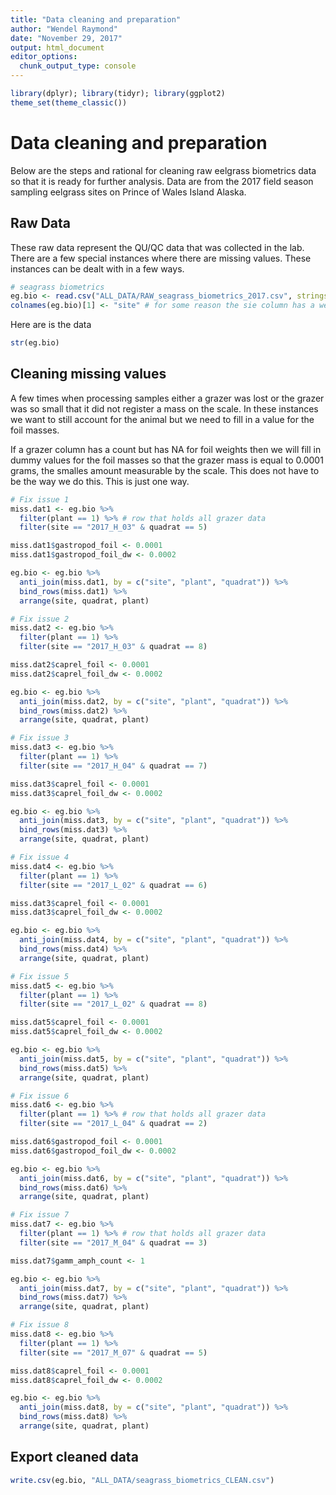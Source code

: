 ```yaml
---
title: "Data cleaning and preparation"
author: "Wendel Raymond"
date: "November 29, 2017"
output: html_document
editor_options: 
  chunk_output_type: console
---
```


```r
library(dplyr); library(tidyr); library(ggplot2)
theme_set(theme_classic())
```

# Data cleaning and preparation
Below are the steps and rational for cleaning raw eelgrass biometrics data so that it is ready for further analysis. 
Data are from the 2017 field season sampling eelgrass sites on Prince of Wales Island Alaska.

## Raw Data
These raw data represent the QU/QC data that was collected in the lab. There are a few special instances where there are missing values. These instances can be dealt with in a few ways.

```r
# seagrass biometrics
eg.bio <- read.csv("ALL_DATA/RAW_seagrass_biometrics_2017.csv", stringsAsFactors = FALSE, header = TRUE)
colnames(eg.bio)[1] <- "site" # for some reason the sie column has a weird name
```

Here are is the data
```r
str(eg.bio)
```

## Cleaning missing values
A few times when processing samples either a grazer was lost or the grazer was so small that it did not register a mass on the scale. In these instances we want to still account for the animal but we need to fill in a value for the foil masses. 

If a grazer column has a count but has NA for foil weights then we will fill in dummy values for the foil masses so that the grazer mass is equal to 0.0001 grams, the smalles amount measurable by the scale. This does not have to be the way we do this. This is just one way.
```r

# Fix issue 1
miss.dat1 <- eg.bio %>% 
  filter(plant == 1) %>% # row that holds all grazer data
  filter(site == "2017_H_03" & quadrat == 5)

miss.dat1$gastropod_foil <- 0.0001
miss.dat1$gastropod_foil_dw <- 0.0002

eg.bio <- eg.bio %>% 
  anti_join(miss.dat1, by = c("site", "plant", "quadrat")) %>% 
  bind_rows(miss.dat1) %>% 
  arrange(site, quadrat, plant)

# Fix issue 2
miss.dat2 <- eg.bio %>% 
  filter(plant == 1) %>% 
  filter(site == "2017_H_03" & quadrat == 8)

miss.dat2$caprel_foil <- 0.0001
miss.dat2$caprel_foil_dw <- 0.0002

eg.bio <- eg.bio %>% 
  anti_join(miss.dat2, by = c("site", "plant", "quadrat")) %>% 
  bind_rows(miss.dat2) %>% 
  arrange(site, quadrat, plant)

# Fix issue 3
miss.dat3 <- eg.bio %>% 
  filter(plant == 1) %>% 
  filter(site == "2017_H_04" & quadrat == 7)

miss.dat3$caprel_foil <- 0.0001
miss.dat3$caprel_foil_dw <- 0.0002

eg.bio <- eg.bio %>% 
  anti_join(miss.dat3, by = c("site", "plant", "quadrat")) %>% 
  bind_rows(miss.dat3) %>% 
  arrange(site, quadrat, plant)

# Fix issue 4
miss.dat4 <- eg.bio %>% 
  filter(plant == 1) %>% 
  filter(site == "2017_L_02" & quadrat == 6)

miss.dat3$caprel_foil <- 0.0001
miss.dat3$caprel_foil_dw <- 0.0002

eg.bio <- eg.bio %>% 
  anti_join(miss.dat4, by = c("site", "plant", "quadrat")) %>% 
  bind_rows(miss.dat4) %>% 
  arrange(site, quadrat, plant)

# Fix issue 5
miss.dat5 <- eg.bio %>% 
  filter(plant == 1) %>% 
  filter(site == "2017_L_02" & quadrat == 8)

miss.dat5$caprel_foil <- 0.0001
miss.dat5$caprel_foil_dw <- 0.0002

eg.bio <- eg.bio %>% 
  anti_join(miss.dat5, by = c("site", "plant", "quadrat")) %>% 
  bind_rows(miss.dat5) %>% 
  arrange(site, quadrat, plant)

# Fix issue 6
miss.dat6 <- eg.bio %>% 
  filter(plant == 1) %>% # row that holds all grazer data
  filter(site == "2017_L_04" & quadrat == 2)

miss.dat6$gastropod_foil <- 0.0001
miss.dat6$gastropod_foil_dw <- 0.0002

eg.bio <- eg.bio %>% 
  anti_join(miss.dat6, by = c("site", "plant", "quadrat")) %>% 
  bind_rows(miss.dat6) %>% 
  arrange(site, quadrat, plant)

# Fix issue 7
miss.dat7 <- eg.bio %>% 
  filter(plant == 1) %>% # row that holds all grazer data
  filter(site == "2017_M_04" & quadrat == 3)

miss.dat7$gamm_amph_count <- 1

eg.bio <- eg.bio %>% 
  anti_join(miss.dat7, by = c("site", "plant", "quadrat")) %>% 
  bind_rows(miss.dat7) %>% 
  arrange(site, quadrat, plant)

# Fix issue 8
miss.dat8 <- eg.bio %>% 
  filter(plant == 1) %>% 
  filter(site == "2017_M_07" & quadrat == 5)

miss.dat8$caprel_foil <- 0.0001
miss.dat8$caprel_foil_dw <- 0.0002

eg.bio <- eg.bio %>% 
  anti_join(miss.dat8, by = c("site", "plant", "quadrat")) %>% 
  bind_rows(miss.dat8) %>% 
  arrange(site, quadrat, plant)
```

## Export cleaned data ##
```r
write.csv(eg.bio, "ALL_DATA/seagrass_biometrics_CLEAN.csv")
```
